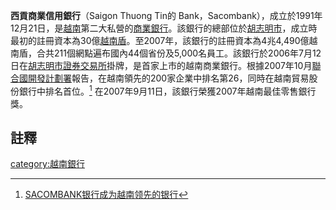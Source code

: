 {{Distinguish2|指位於[[香港|香港]][[西貢區|西貢區]]的[[零售銀行|零售銀行]]分行}}
'''西貢商業信用銀行'''（Saigon Thuong Tin的 Bank，Sacombank），成立於1991年12月21日，是[[越南|越南]]第二大私營的[[商業銀行|商業銀行]]。該銀行的總部位於[[胡志明市|胡志明市]]，成立時最初的註冊資本為30億[[越南盾|越南盾]]。至2007年，該銀行的註冊資本為4兆4,490億越南盾，合共211個網點遍布國內44個省份及5,000名員工。該銀行於2006年7月12日在[[胡志明市證券交易所|胡志明市證券交易所]]掛牌，是首家上市的越南商業銀行。根據2007年10月[[聯合國開發計劃署|聯合國開發計劃署]]報告，在越南領先的200家企業中排名第26，同時在越南貿易股份銀行中排名首位。<ref>[http://www.baobinhduong.org.vn/detailcn.aspx?Item=34787 SACOMBANK银行成为越南领先的银行]{{Dead link|date=2018年6月 |bot=InternetArchiveBot |fix-attempted=no }}</ref> 在2007年9月11日，該銀行榮獲2007年越南最佳零售銀行獎。

==註釋==
<references/>

[[category:越南銀行|category:越南銀行]]